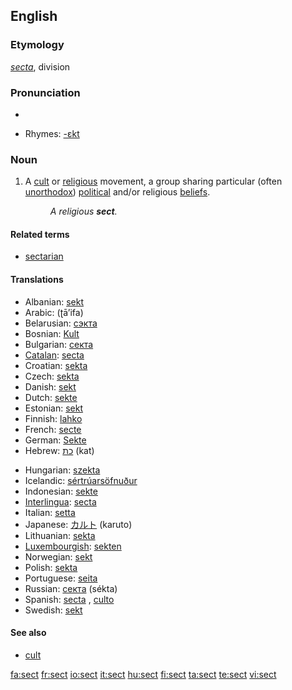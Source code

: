 {{wikipedia}}
==English==

===Etymology===
{{L.}} ''[[secta]]'', division

===Pronunciation===
* {{audio|en-us-sect.ogg|Audio (US)}}

* Rhymes: [[Rhymes:English:-ɛkt|-ɛkt]]

===Noun===
{{en-noun}}

# A [[cult]] or [[religious]] movement, a group sharing particular (often [[unorthodox]]) [[political]] and/or religious [[beliefs]].
#: ''A religious '''sect'''.''

====Related terms====
* [[sectarian]]

====Translations====
{{top}}
* Albanian: [[sekt]] {{m}}
* Arabic: {{Arab|[[طائفة]]}} (ʈā’ifa) {{f}}
* Belarusian: [[сэкта]] {{f}}
* Bosnian: [[Kult]] {{m}}
* Bulgarian: [[секта]] {{f}}
* [[Catalan]]: [[secta]] {{f}}
* Croatian: [[sekta]] {{f}}
* Czech: [[sekta]] {{f}}
* Danish: [[sekt]] {{g|Danish}}
* Dutch: [[sekte]] {{f}}
* Estonian: [[sekt]]
* Finnish: [[lahko]] {{italbrac|religious}}
* French: [[secte]] {{f}}
* German: [[Sekte]] {{f}}
* Hebrew: [[כת]] (kat) {{f}}
{{mid}}
* Hungarian: [[szekta]]
* Icelandic: [[sértrúarsöfnuður]] {{m}}
* Indonesian: [[sekte]]
* [[Interlingua]]: [[secta]]
* Italian: [[setta]] {{f}}
* Japanese: [[カルト]] (karuto)
* Lithuanian: [[sekta]] {{f}}
* [[Luxembourgish]]: [[sekten]]
* Norwegian: [[sekt]] {{m}}
* Polish: [[sekta]] {{f}}
* Portuguese: [[seita]] {{f}}
* Russian: [[секта]] (sékta) {{f}}
* Spanish: [[secta]] {{f}}, [[culto]] {{m}}
* Swedish: [[sekt]] {{c}}
{{bottom}}

====See also====
* [[cult]]

[[fa:sect]]
[[fr:sect]]
[[io:sect]]
[[it:sect]]
[[hu:sect]]
[[fi:sect]]
[[ta:sect]]
[[te:sect]]
[[vi:sect]]